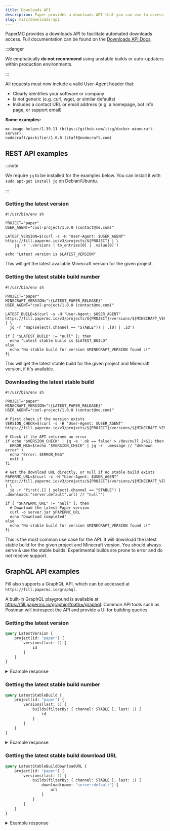 ```yaml
---
title: Downloads API
description: Paper provides a downloads API that you can use to access builds.
slug: misc/downloads-api
---
```


PaperMC provides a downloads API to facilitate automated downloads access. Full documentation can be
found on the [Downloads API Docs](https://fill.papermc.io/swagger-ui/index.html#/).

:::danger

We emphatically **do not recommend** using unstable builds or auto-updaters within production environments.

:::

All requests must now include a valid User-Agent header that:
- Clearly identifies your software or company
- Is not generic (e.g. curl, wget, or similar defaults)
- Includes a contact URL or email address (e.g. a homepage, bot info page, or support email)

**Some examples:**
```
mc-image-helper/1.39.11 (https://github.com/itzg/docker-minecraft-server)
nodecraft/packifier/1.0.0 (staff@nodecraft.com)
```

## REST API examples

:::note

We require `jq` to be installed for the examples below. You can install it with `sudo apt-get install jq` on Debian/Ubuntu.

:::

### Getting the latest version

```shell
#!/usr/bin/env sh

PROJECT="paper"
USER_AGENT="cool-project/1.0.0 (contact@me.com)"

LATEST_VERSION=$(curl -s -H "User-Agent: $USER_AGENT" https://fill.papermc.io/v3/projects/${PROJECT} | \
    jq -r '.versions | to_entries[0] | .value[0]')

echo "Latest version is $LATEST_VERSION"
```

This will get the latest available Minecraft version for the given project.

### Getting the latest stable build number

```shell replace
#!/usr/bin/env sh

PROJECT="paper"
MINECRAFT_VERSION="\{LATEST_PAPER_RELEASE}"
USER_AGENT="cool-project/1.0.0 (contact@me.com)"

LATEST_BUILD=$(curl -s -H "User-Agent: $USER_AGENT" https://fill.papermc.io/v3/projects/${PROJECT}/versions/${MINECRAFT_VERSION}/builds | \
  jq -r 'map(select(.channel == "STABLE")) | .[0] | .id')

if [ "$LATEST_BUILD" != "null" ]; then
  echo "Latest stable build is $LATEST_BUILD"
else
  echo "No stable build for version $MINECRAFT_VERSION found :("
fi
```

This will get the latest stable build for the given project and Minecraft version, if it's available.

### Downloading the latest stable build

```shell replace
#!/usr/bin/env sh

PROJECT="paper"
MINECRAFT_VERSION="\{LATEST_PAPER_RELEASE}"
USER_AGENT="cool-project/1.0.0 (contact@me.com)"

# First check if the version exists
VERSION_CHECK=$(curl -s -H "User-Agent: $USER_AGENT" https://fill.papermc.io/v3/projects/${PROJECT}/versions/${MINECRAFT_VERSION}/builds)

# Check if the API returned an error
if echo "$VERSION_CHECK" | jq -e '.ok == false' > /dev/null 2>&1; then
  ERROR_MSG=$(echo "$VERSION_CHECK" | jq -r '.message // "Unknown error"')
  echo "Error: $ERROR_MSG"
  exit 1
fi

# Get the download URL directly, or null if no stable build exists
PAPERMC_URL=$(curl -s -H "User-Agent: $USER_AGENT" https://fill.papermc.io/v3/projects/${PROJECT}/versions/${MINECRAFT_VERSION}/builds | \
  jq -r 'first(.[] | select(.channel == "STABLE") | .downloads."server:default".url) // "null"')

if [ "$PAPERMC_URL" != "null" ]; then
  # Download the latest Paper version
  curl -o server.jar $PAPERMC_URL
  echo "Download completed"
else
  echo "No stable build for version $MINECRAFT_VERSION found :("
fi
```

This is the most common use case for the API. It will download the latest stable build for the given project and
Minecraft version. You should always serve & use the stable builds. Experimental builds are prone to error and
do not receive support.

## GraphQL API examples

Fill also supports a GraphQL API, which can be accessed at `https://fill.papermc.io/graphql`.

A built-in GraphQL playground is available at https://fill.papermc.io/graphiql?path=/graphql.
Common API tools such as Postman will introspect the API and provide a UI for building queries.

### Getting the latest version
```graphql
query LatestVersion {
    project(id: "paper") {
        versions(last: 1) {
            id
        }
    }
}
```

<details>
<summary>Example response</summary>

```json
{
    "data": {
        "project": {
            "versions": [
                {
                    "id": "1.21.6"
                }
            ]
        }
    }
}
```

</details>

### Getting the latest stable build number
```graphql
query LatestStableBuild {
    project(id: "paper") {
        versions(last: 1) {
            builds(filterBy: { channel: STABLE }, last: 1) {
                id
            }
        }
    }
}
```

<details>
<summary>Example response</summary>

```json
{
    "data": {
        "project": {
            "versions": [
                {
                    "builds": [
                        {
                            "id": 46
                        }
                    ]
                }
            ]
        }
    }
}
```

</details>

### Getting the latest stable build download URL
```graphql
query LatestStableBuildDownloadURL {
    project(id: "paper") {
        versions(last: 1) {
            builds(filterBy: { channel: STABLE }, last: 1) {
                download(name: "server:default") {
                    url
                }
            }
        }
    }
}
```

<details>
<summary>Example response</summary>

```json
{
    "data": {
        "project": {
            "versions": [
                {
                    "builds": [
                        {
                            "download": {
                                "url": "https://fill-data.papermc.io/v1/objects/bfca155b4a6b45644bfc1766f4e02a83c736e45fcc060e8788c71d6e7b3d56f6/paper-1.21.6-46.jar"
                            }
                        }
                    ]
                }
            ]
        }
    }
}
```

</details>
